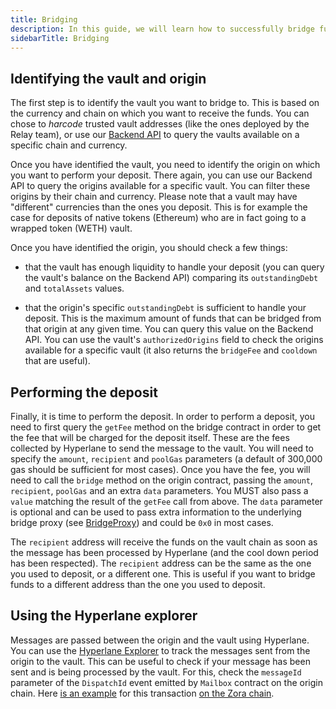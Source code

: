```yaml
---
title: Bridging
description: In this guide, we will learn how to successfully bridge funds from an origin to a vault.
sidebarTitle: Bridging
---
```


## Identifying the vault and origin

The first step is to identify the vault you want to bridge to. This is based on the currency and chain on which you want to receive the funds. You can chose to _harcode_ trusted vault addresses (like the ones deployed by the Relay team), or use our [Backend API](../backend.mdx) to query the vaults available on a specific chain and currency.

Once you have identified the vault, you need to identify the origin on which you want to perform your deposit. There again, you can use our Backend API to query the origins available for a specific vault. You can filter these origins by their chain and currency. Please note that a vault may have "different" currencies than the ones you deposit. This is for example the case for deposits of native tokens (Ethereum) who are in fact going to a wrapped token (WETH) vault.

Once you have identified the origin, you should check a few things:

- that the vault has enough liquidity to handle your deposit (you can query the vault's balance on the Backend API) comparing its `outstandingDebt` and `totalAssets` values.

- that the origin's specific `outstandingDebt` is sufficient to handle your deposit. This is the maximum amount of funds that can be bridged from that origin at any given time. You can query this value on the Backend API. You can use the vault's `authorizedOrigins` field to check the origins available for a specific vault (it also returns the `bridgeFee` and `cooldown` that are useful).

## Performing the deposit

Finally, it is time to perform the deposit. In order to perform a deposit, you need to first query the `getFee` method on the bridge contract in order to get the fee that will be charged for the deposit itself. These are the fees collected by Hyperlane to send the message to the vault. You will need to specify the `amount`, `recipient` and `poolGas` parameters (a default of 300,000 gas should be sufficient for most cases).
Once you have the fee, you will need to call the `bridge` method on the origin contract, passing the `amount`, `recipient`, `poolGas` and an extra `data` parameters. You MUST also pass a `value` matching the result of the `getFee` call from above. The `data` parameter is optional and can be used to pass extra information to the underlying bridge proxy (see [BridgeProxy](../contracts/BridgeProxy.mdx)) and could be `0x0` in most cases.

The `recipient` address will receive the funds on the vault chain as soon as the message has been processed by Hyperlane (and the cool down period has been respected). The `recipient` address can be the same as the one you used to deposit, or a different one. This is useful if you want to bridge funds to a different address than the one you used to deposit.

## Using the Hyperlane explorer

Messages are passed between the origin and the vault using Hyperlane. You can use the [Hyperlane Explorer](https://explorer.hyperlane.xyz/) to track the messages sent from the origin to the vault. This can be useful to check if your message has been sent and is being processed by the vault. For this, check the `messageId` parameter of the `DispatchId` event emitted by `Mailbox` contract on the origin chain. Here [is an example](https://explorer.hyperlane.xyz/message/0x9122e85feb8638817b51605152992058bf3a0f683ae495240bbe8f78e7c7da2f) for this transaction [on the Zora chain](https://explorer.zora.energy/tx/0x64229c089b71bae499646abdd22df4562514eea5c264fdb07c80bdb331ab7670?tab=logs).
